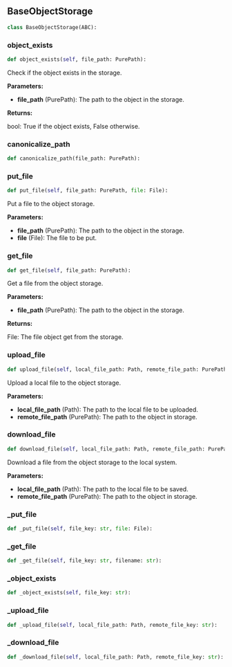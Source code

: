 <a id="camel.storages.object_storages.base"></a>

<a id="camel.storages.object_storages.base.BaseObjectStorage"></a>

## BaseObjectStorage

```python
class BaseObjectStorage(ABC):
```

<a id="camel.storages.object_storages.base.BaseObjectStorage.object_exists"></a>

### object_exists

```python
def object_exists(self, file_path: PurePath):
```

Check if the object exists in the storage.

**Parameters:**

- **file_path** (PurePath): The path to the object in the storage.

**Returns:**

  bool: True if the object exists, False otherwise.

<a id="camel.storages.object_storages.base.BaseObjectStorage.canonicalize_path"></a>

### canonicalize_path

```python
def canonicalize_path(file_path: PurePath):
```

<a id="camel.storages.object_storages.base.BaseObjectStorage.put_file"></a>

### put_file

```python
def put_file(self, file_path: PurePath, file: File):
```

Put a file to the object storage.

**Parameters:**

- **file_path** (PurePath): The path to the object in the storage.
- **file** (File): The file to be put.

<a id="camel.storages.object_storages.base.BaseObjectStorage.get_file"></a>

### get_file

```python
def get_file(self, file_path: PurePath):
```

Get a file from the object storage.

**Parameters:**

- **file_path** (PurePath): The path to the object in the storage.

**Returns:**

  File: The file object get from the storage.

<a id="camel.storages.object_storages.base.BaseObjectStorage.upload_file"></a>

### upload_file

```python
def upload_file(self, local_file_path: Path, remote_file_path: PurePath):
```

Upload a local file to the object storage.

**Parameters:**

- **local_file_path** (Path): The path to the local file to be uploaded.
- **remote_file_path** (PurePath): The path to the object in storage.

<a id="camel.storages.object_storages.base.BaseObjectStorage.download_file"></a>

### download_file

```python
def download_file(self, local_file_path: Path, remote_file_path: PurePath):
```

Download a file from the object storage to the local system.

**Parameters:**

- **local_file_path** (Path): The path to the local file to be saved.
- **remote_file_path** (PurePath): The path to the object in storage.

<a id="camel.storages.object_storages.base.BaseObjectStorage._put_file"></a>

### _put_file

```python
def _put_file(self, file_key: str, file: File):
```

<a id="camel.storages.object_storages.base.BaseObjectStorage._get_file"></a>

### _get_file

```python
def _get_file(self, file_key: str, filename: str):
```

<a id="camel.storages.object_storages.base.BaseObjectStorage._object_exists"></a>

### _object_exists

```python
def _object_exists(self, file_key: str):
```

<a id="camel.storages.object_storages.base.BaseObjectStorage._upload_file"></a>

### _upload_file

```python
def _upload_file(self, local_file_path: Path, remote_file_key: str):
```

<a id="camel.storages.object_storages.base.BaseObjectStorage._download_file"></a>

### _download_file

```python
def _download_file(self, local_file_path: Path, remote_file_key: str):
```

